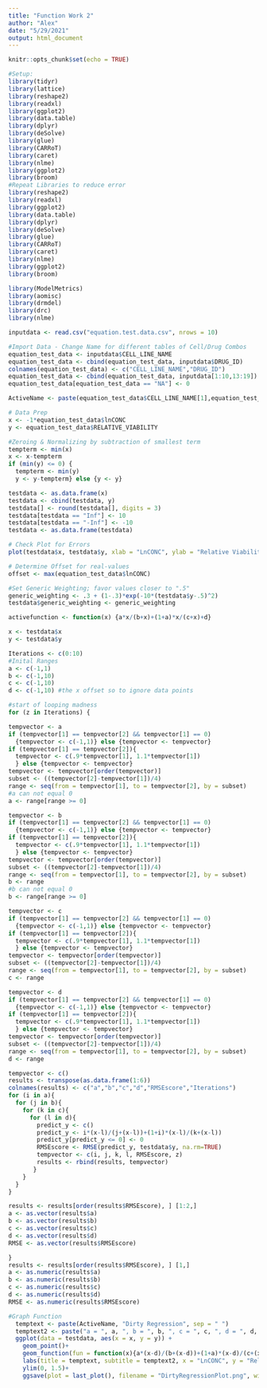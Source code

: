 ```yaml
---
title: "Function Work 2"
author: "Alex"
date: "5/29/2021"
output: html_document
---
```


```r
knitr::opts_chunk$set(echo = TRUE)

#Setup:
library(tidyr)
library(lattice)
library(reshape2)
library(readxl)
library(ggplot2)
library(data.table)
library(dplyr)
library(deSolve)
library(glue)
library(CARRoT)
library(caret)
library(nlme)
library(ggplot2)
library(broom)
#Repeat Libraries to reduce error
library(reshape2)
library(readxl)
library(ggplot2)
library(data.table)
library(dplyr)
library(deSolve)
library(glue)
library(CARRoT)
library(caret)
library(nlme)
library(ggplot2)
library(broom)

library(ModelMetrics)
library(aomisc)
library(drmdel)
library(drc)
library(nlme)

inputdata <- read.csv("equation.test.data.csv", nrows = 10)
```

```r
#Import Data - Change Name for different tables of Cell/Drug Combos 
equation_test_data <- inputdata$CELL_LINE_NAME
equation_test_data <- cbind(equation_test_data, inputdata$DRUG_ID)
colnames(equation_test_data) <- c("CELL_LINE_NAME","DRUG_ID")
equation_test_data <- cbind(equation_test_data, inputdata[1:10,13:19])
equation_test_data[equation_test_data == "NA"] <- 0

ActiveName <- paste(equation_test_data$CELL_LINE_NAME[1],equation_test_data$DRUG_ID[2], sep="_")

# Data Prep
x <- -1*equation_test_data$lnCONC
y <- equation_test_data$RELATIVE_VIABILITY

#Zeroing & Normalizing by subtraction of smallest term
tempterm <- min(x)
x <- x-tempterm
if (min(y) <= 0) {
  tempterm <- min(y)
  y <- y-tempterm} else {y <- y}

testdata <- as.data.frame(x)
testdata <- cbind(testdata, y)
testdata[] <- round(testdata[], digits = 3)
testdata[testdata == "Inf"] <- 10
testdata[testdata == "-Inf"] <- -10
testdata <- as.data.frame(testdata)

# Check Plot for Errors 
plot(testdata$x, testdata$y, xlab = "LnCONC", ylab = "Relative Viability", main = paste(ActiveName, "BasePlot 1", sep = ""))

# Determine Offset for real-values
offset <- max(equation_test_data$lnCONC)

#Set Generic Weighting; favor values closer to ".5"
generic_weighting <- .3 + (1-.3)*exp(-10*(testdata$y-.5)^2)
testdata$generic_weighting <- generic_weighting
```

```r

activefunction <- function(x) {a*x/(b+x)+(1+a)*x/(c+x)+d}

x <- testdata$x
y <- testdata$y

Iterations <- c(0:10)
#Inital Ranges
a <- c(-1,1)
b <- c(-1,10)
c <- c(-1,10)
d <- c(-1,10) #the x offset so to ignore data points

#start of looping madness
for (z in Iterations) {

tempvector <- a
if (tempvector[1] == tempvector[2] && tempvector[1] == 0)
  {tempvector <- c(-1,1)} else {tempvector <- tempvector}
if (tempvector[1] == tempvector[2]){
  tempvector <- c(.9*tempvector[1], 1.1*tempvector[1])
  } else {tempvector <- tempvector}
tempvector <- tempvector[order(tempvector)]
subset <- ((tempvector[2]-tempvector[1])/4)
range <- seq(from = tempvector[1], to = tempvector[2], by = subset)
#a can not equal 0
a <- range[range >= 0]

tempvector <- b
if (tempvector[1] == tempvector[2] && tempvector[1] == 0)
  {tempvector <- c(-1,1)} else {tempvector <- tempvector}
if (tempvector[1] == tempvector[2]){
  tempvector <- c(.9*tempvector[1], 1.1*tempvector[1])
  } else {tempvector <- tempvector}
tempvector <- tempvector[order(tempvector)]
subset <- ((tempvector[2]-tempvector[1])/4)
range <- seq(from = tempvector[1], to = tempvector[2], by = subset)
b <- range
#b can not equal 0
b <- range[range >= 0]

tempvector <- c
if (tempvector[1] == tempvector[2] && tempvector[1] == 0)
  {tempvector <- c(-1,1)} else {tempvector <- tempvector}
if (tempvector[1] == tempvector[2]){
  tempvector <- c(.9*tempvector[1], 1.1*tempvector[1])
  } else {tempvector <- tempvector}
tempvector <- tempvector[order(tempvector)]
subset <- ((tempvector[2]-tempvector[1])/4)
range <- seq(from = tempvector[1], to = tempvector[2], by = subset)
c <- range

tempvector <- d
if (tempvector[1] == tempvector[2] && tempvector[1] == 0)
  {tempvector <- c(-1,1)} else {tempvector <- tempvector}
if (tempvector[1] == tempvector[2]){
  tempvector <- c(.9*tempvector[1], 1.1*tempvector[1])
  } else {tempvector <- tempvector}
tempvector <- tempvector[order(tempvector)]
subset <- ((tempvector[2]-tempvector[1])/4)
range <- seq(from = tempvector[1], to = tempvector[2], by = subset)
d <- range

tempvector <- c()
results <- transpose(as.data.frame(1:6))
colnames(results) <- c("a","b","c","d","RMSEscore","Iterations")
for (i in a){
  for (j in b){
    for (k in c){
      for (l in d){
        predict_y <- c()
        predict_y <- i*(x-l)/(j+(x-l))+(1+i)*(x-l)/(k+(x-l))
        predict_y[predict_y <= 0] <- 0
        RMSEscore <- RMSE(predict_y, testdata$y, na.rm=TRUE)
        tempvector <- c(i, j, k, l, RMSEscore, z)
        results <- rbind(results, tempvector)
       }
    }
  }
}

results <- results[order(results$RMSEscore), ] [1:2,]
a <- as.vector(results$a)
b <- as.vector(results$b)
c <- as.vector(results$c)
d <- as.vector(results$d)
RMSE <- as.vector(results$RMSEscore)

}
results <- results[order(results$RMSEscore), ] [1,]
a <- as.numeric(results$a)
b <- as.numeric(results$b)
c <- as.numeric(results$c)
d <- as.numeric(results$d)
RMSE <- as.numeric(results$RMSEscore)

#Graph Function
  temptext <- paste(ActiveName, "Dirty Regression", sep = " ")
  temptext2 <- paste("a = ", a, ", b = ", b, ", c = ", c, ", d = ", d, ", RMSE ", RMSE, sep = "")
  ggplot(data = testdata, aes(x = x, y = y)) +
    geom_point()+
    geom_function(fun = function(x){a*(x-d)/(b+(x-d))+(1+a)*(x-d)/(c+(x-d))})+
    labs(title = temptext, subtitle = temptext2, x = "LnCONC", y = "Relative Viability") +
    ylim(0, 1.5)+
    ggsave(plot = last_plot(), filename = "DirtyRegressionPlot.png", width = 4, height = 4, device = NULL)

```